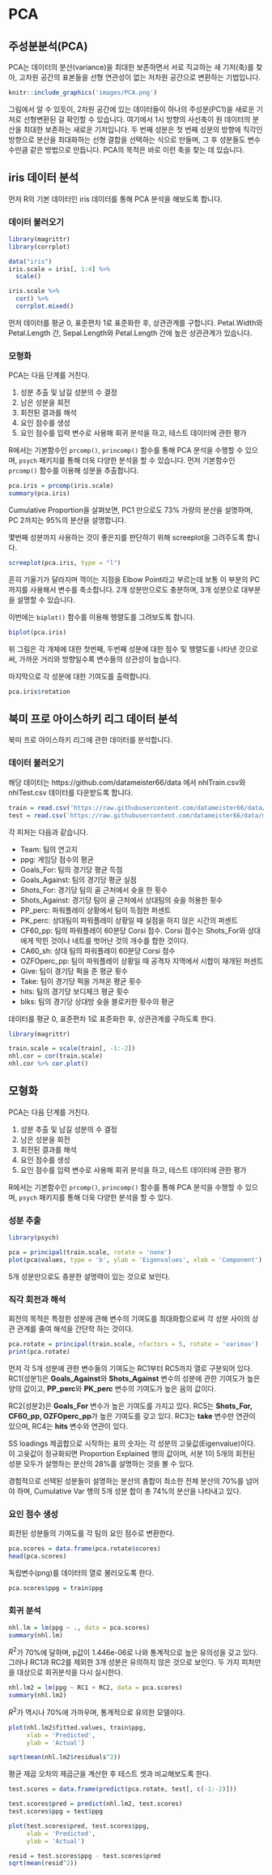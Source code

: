 # PCA

## 주성분분석(PCA)

PCA는 데이터의 분산(variance)을 최대한 보존하면서 서로 직교하는 새 기저(축)를 찾아, 고차원 공간의 표본들을 선형 연관성이 없는 저차원 공간으로 변환하는 기법입니다.

```r
knitr::include_graphics('images/PCA.png')
```

그림에서 알 수 있듯이, 2차원 공간에 있는 데이터들이 하나의 주성분(PC1)을 새로운 기저로 선형변환된 걸 확인할 수 있습니다. 여기에서 1시 방향의 사선축이 원 데이터의 분산을 최대한 보존하는 새로운 기저입니다. 두 번째 성분은 첫 번째 성분의 방향에 직각인 방향으로 분산을 최대화하는 선형 결합을 선택하는 식으로 만들며, 그 후 성분들도 변수 수만큼 같은 방법으로 만듭니다. PCA의 목적은 바로 이런 축을 찾는 데 있습니다.

## iris 데이터 분석

먼저 R의 기본 데이터인 iris 데이터를 통해 PCA 분석을 해보도록 합니다.

### 데이터 불러오기

```r
library(magrittr)
library(corrplot)

data("iris")
iris.scale = iris[, 1:4] %>%
  scale()

iris.scale %>%
  cor() %>%
  corrplot.mixed()
```

먼저 데이터를 평균 0, 표준편차 1로 표준화한 후, 상관관계를 구합니다. Petal.Width와 Petal.Length 간, Sepal.Length와 Petal.Length 간에 높은 상관관계가 있습니다.

### 모형화

PCA는 다음 단계를 거친다.

1. 성분 추출 및 남길 성분의 수 결정
2. 남은 성분을 회전
3. 회전된 결과를 해석
4. 요인 점수를 생성
5. 요인 점수를 입력 변수로 사용해 회귀 분석을 하고, 테스트 데이터에 관한 평가

R에서는 기본함수인 `prcomp()`, `princomp()` 함수를 통해 PCA 분석을 수행할 수 있으며, `psych` 패키지를 통해 더욱 다양한 분석을 할 수 있습니다. 먼저 기본함수인 `prcomp()` 함수를 이용해 성분을 추출합니다.

```r
pca.iris = prcomp(iris.scale)
summary(pca.iris)
```

Cumulative Proportion을 살펴보면, PC1 만으로도 73% 가량의 분산을 설명하며, PC 2까지는 95%의 분산을 설명합니다.

몇번째 성분까지 사용하는 것이 좋은지를 판단하기 위해 screeplot을 그려주도록 합니다.

```r
screeplot(pca.iris, type = "l")
```

흔히 기울기가 달라지며 꺽이는 지점을 Elbow Point라고 부르는데 보통 이 부분의 PC까지를 사용해서 변수를 축소합니다. 2개 성분만으로도 충분하며, 3개 성분으로 대부분을 설명할 수 있습니다.

이번에는 `biplot()` 함수를 이용해 행렬도를 그려보도록 합니다.

```r
biplot(pca.iris)
```

위 그림은 각 개체에 대한 첫번째, 두번째 성분에 대한 점수 및 행렬도를 나타낸 것으로써, 가까운 거리와 방향일수록 변수들의 상관성이 높습니다. 

마지막으로 각 성분에 대한 기여도를 출력합니다.

```r
pca.iris$rotation
```

## 북미 프로 아이스하키 리그 데이터 분석

북미 프로 아이스하키 리그에 관한 데이터를 분석합니다.

### 데이터 불러오기

해당 데이터는  https://github.com/datameister66/data 에서 nhlTrain.csv와 nhlTest.csv 데이터를 다운받도록 합니다.

```r
train = read.csv('https://raw.githubusercontent.com/datameister66/data/master/NHLtrain.csv')
test = read.csv('https://raw.githubusercontent.com/datameister66/data/master/NHLtest.csv')
```

각 피처는 다음과 같습니다.

- Team: 팀의 연고지
- ppg: 게임당 점수의 평균
- Goals_For: 팀의 경기당 평균 득점
- Goals_Against: 팀의 경기당 평균 실점
- Shots_For: 경기당 팀의 골 근처에서 슛을 한 횟수
- Shots_Against: 경기당 팀이 골 근처에서 상대팀의 슛을 허용한 횟수
- PP_perc: 파워플레이 상황에서 팀이 득점한 퍼센트
- PK_perc: 상대팀이 파워플레이 상황일 때 실점을 하지 않은 시간의 퍼센트
- CF60_pp: 팀의 파워플레이 60분당 Corsi 점수. Corsi 점수는 Shots_For와 상대에게 막힌 것이나 네트를 벗어난 것의 개수를 합한 것이다.
- CA60_sh: 상대 팀의 파워플레이 60분당 Corsi 점수
- OZFOperc_pp: 팀이 파워플레이 상황일 때 공격자 지역에서 시합이 재개된 퍼센트
- Give: 팀이 경기당 퍽을 준 평균 횟수
- Take: 팀이 경기당 퍽을 가져온 평균 횟수
- hits: 팀의 경기당 보디체크 평균 횟수
- blks: 팀의 경기당 상대방 슛을 블로키한 횟수의 평균

데이터를 평균 0, 표준편차 1로 표준화한 후, 상관관계를 구하도록 한다.

```r
library(magrittr)

train.scale = scale(train[, -1:-2])
nhl.cor = cor(train.scale)
nhl.cor %>% cor.plot()
```

## 모형화

PCA는 다음 단계를 거친다.

1. 성분 추출 및 남길 성분의 수 결정
2. 남은 성분을 회전
3. 회전된 결과를 해석
4. 요인 점수를 생성
5. 요인 점수를 입력 변수로 사용해 회귀 분석을 하고, 테스트 데이터에 관한 평가

R에서는 기본함수인 `prcomp()`, `princomp()` 함수를 통해 PCA 분석을 수행할 수 있으며, `psych` 패키지를 통해 더욱 다양한 분석을 할 수 있다.

### 성분 추출

```r
library(psych)

pca = principal(train.scale, rotate = 'none')
plot(pca$values, type = 'b', ylab = 'Eigenvalues', xlab = 'Component')
```

5개 성분만으로도 충분한 설명력이 있는 것으로 보인다.

### 직각 회전과 해석

회전의 목적은 특정한 성분에 관해 변수의 기여도를 최대화함으로써 각 성분 사이의 상관 관계를 줄여 해석을 간단학 하는 것이다.

```r
pca.rotate = principal(train.scale, nfactors = 5, rotate = 'varimax')
print(pca.rotate)
```

먼저 각 5개 성분에 관한 변수들의 기여도는 RC1부터 RC5까지 열로 구분되어 있다. RC1(성분1)은 **Goals_Against**와 **Shots_Against** 변수의 성분에 관한 기여도가 높은 양의 값이고, **PP_perc**와 **PK_perc** 변수의 기여도가 높은 음의 값이다.

RC2(성분2)은 **Goals_For** 변수가 높은 기여도를 가지고 있다. RC5는 **Shots_For, CF60_pp, OZFOperc_pp**가 높은 기여도를 갖고 있다. RC3는 **take** 변수만 연관이 있으며, RC4는 **hits** 변수와 연관이 있다.

SS loadings 제곱합으로 시작하는 표의 숫자는 각 성분의 고윳값(Eigenvalue)이다. 이 고윳값이 정규화되면 Proportion Explained 행의 값이며, 서분 1이 5개의 회전된 성분 모두가 설명하는 분산의 28%를 설명하는 것을 볼 수 있다.

경험적으로 선택된 성분들이 설명하는 분산의 총합이 최소한 전체 분산의 70%를 넘어야 하며, Cumulative Var 행의 5개 성분 합이 총 74%의 분산을 나타내고 있다.

### 요인 점수 생성

회전된 성분들의 기여도를 각 팀의 요인 점수로 변환한다. 

```r
pca.scores = data.frame(pca.rotate$scores)
head(pca.scores)
```

독립변수(png)를 데이터의 열로 불러오도록 한다.

```r
pca.scores$ppg = train$ppg
```

### 회귀 분석

```r
nhl.lm = lm(ppg ~ ., data = pca.scores)
summary(nhl.lm)
```

$R^2$가 70%에 달하며, p값이 1.446e-06로 나와 통계적으로 높은 유의성을 갖고 있다. 그러나 RC1과 RC2를 제외한 3개 성분은 유의하지 않은 것으로 보인다. 두 가지 피처만을 대상으로 회귀분석을 다시 실시한다.

```r
nhl.lm2 = lm(ppg ~ RC1 + RC2, data = pca.scores)
summary(nhl.lm2)
```

$R^2$가 역시나 70%에 가까우며, 통계적으로 유의한 모델이다.

```r
plot(nhl.lm2$fitted.values, train$ppg,
     xlab = 'Predicted',
     ylab = 'Actual')
```

```r
sqrt(mean(nhl.lm2$residuals^2))
```

평균 제곱 오차의 제곱근을 계산한 후 테스트 셋과 비교해보도록 한다.

```r
test.scores = data.frame(predict(pca.rotate, test[, c(-1:-2)]))

test.scores$pred = predict(nhl.lm2, test.scores)
test.scores$ppg = test$ppg
```

```r
plot(test.scores$pred, test.scores$ppg,
     xlab = 'Predicted',
     ylab = 'Actual')
```

```r
resid = test.scores$ppg - test.scores$pred
sqrt(mean(resid^2))
```